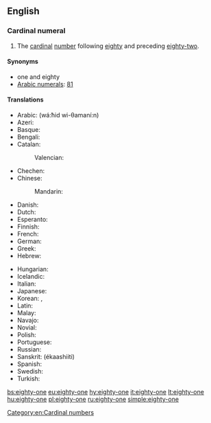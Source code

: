 ==English==

===Cardinal numeral===
{{head|en|numeral}}

# The [[cardinal]] [[number]] following [[eighty]] and preceding [[eighty-two]].

====Synonyms====
* one and eighty
* [[w:Arabic numerals|Arabic numerals]]: [[81]]

====Translations====
{{trans-top|81}}
* Arabic: {{t|ar|واحد وثمانين}} (wá:ħid wi-θamaní:n)
* Azeri: {{t+|az|səksən bir}}
* Basque: {{t+|eu|laurogeita bat}}
* Bengali: {{t|bn|একাশি|tr=ekashi|sc=Beng}}
* Catalan: {{t+|ca|vuitanta-un}}
*: Valencian: {{t+|ca|huitanta-un}}
* Chechen: {{t|ce|дезткъе цхьаъ|tr=deztqhe cxha’}}
* Chinese:
*: Mandarin: {{t+|cmn|八十一|tr=bāshí yī}}
* Danish: {{t|da|enogfirs}}
* Dutch: {{t+|nl|eenentachtig}}
* Esperanto: {{t|eo|okdek unu}}
* Finnish: {{t|fi|kahdeksankymmentäyksi}}
* French: {{t+|fr|quatre-vingt-un}}
* German: {{t|de|einundachtzig}}
* Greek: {{t|el|ογδόντα έν|tr=ogdónda én}}
* Hebrew: {{t|he|שמנים־ואחד|tr=šmoním və-ekhád}}
{{trans-mid}}
* Hungarian: {{t+|hu|nyolcvanegy}}
* Icelandic: {{t+|is|áttatíu og einn|m}}
* Italian: {{t+|it|ottantuno}}
* Japanese: {{t|ja|八十一|tr=はちじゅういち, hachi-jū-ichi}}
* Korean: {{t|ko|여든한|tr=yeodeunhan|sc=Kore}}, {{t|ko|팔십일|tr=palsib-il|sc=Kore}}
* Latin: {{t|la|octoginta unus}}
* Malay: {{t|ms|lapan puluh satu}}
* Navajo: {{t|nv|tseebídiin dóó baʼąą tʼááłáʼí}}
* Novial: {{t|nov|otanti-un}}
* Polish: {{t|pl|osiemdziesiąt jeden}}
* Portuguese: {{t|pt|oitenta e um|sc=Kore}}
* Russian: {{t+|ru|восемьдесят один|tr=vósem’desjat odín}}
* Sanskrit: (ékaashiiti)
* Spanish: {{t|es|ochenta y uno}}
* Swedish: {{t|sv|åttioett}}
* Turkish: {{t|tr|seksen bir}}
{{trans-bottom}}

[[Category:en:Cardinal numbers]]

[[bs:eighty-one]]
[[eu:eighty-one]]
[[hy:eighty-one]]
[[it:eighty-one]]
[[lt:eighty-one]]
[[hu:eighty-one]]
[[pl:eighty-one]]
[[ru:eighty-one]]
[[simple:eighty-one]]